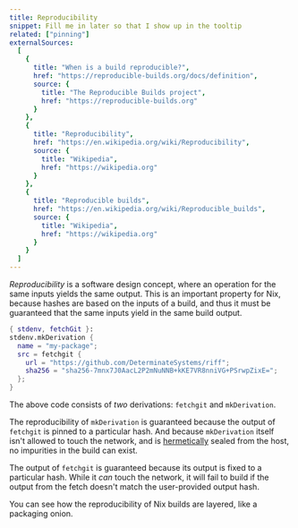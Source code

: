 ```yaml
---
title: Reproducibility
snippet: Fill me in later so that I show up in the tooltip
related: ["pinning"]
externalSources:
  [
    {
      title: "When is a build reproducible?",
      href: "https://reproducible-builds.org/docs/definition",
      source: {
        title: "The Reproducible Builds project",
        href: "https://reproducible-builds.org"
      }
    },
    {
      title: "Reproducibility",
      href: "https://en.wikipedia.org/wiki/Reproducibility",
      source: {
        title: "Wikipedia",
        href: "https://wikipedia.org"
      }
    },
    {
      title: "Reproducible builds",
      href: "https://en.wikipedia.org/wiki/Reproducible_builds",
      source: {
        title: "Wikipedia",
        href: "https://wikipedia.org"
      }
    }
  ]
---
```


*Reproducibility* is a software design concept, where an operation for the same inputs yields the same output.
This is an important property for Nix, because hashes are based on the inputs of a build,
and thus it must be guaranteed that the same inputs yield in the same build output.

```nix
{ stdenv, fetchGit }:
stdenv.mkDerivation {
  name = "my-package";
  src = fetchgit {
    url = "https://github.com/DeterminateSystems/riff";
    sha256 = "sha256-7mnx7J0AacL2P2mNuNNB+kKE7VR8nniVG+PSrwpZixE=";
  };
}
```

The above code consists of _two_ derivations: `fetchgit` and `mkDerivation`.

The reproducibility of `mkDerivation` is guaranteed because the output of `fetchgit` is pinned to a particular hash.
And because `mkDerivation` itself isn't allowed to touch the network, and is [hermetically](/concepts/hermiticity) sealed from the host, no impurities in the build can exist.

The output of `fetchgit` is guaranteed because its output is fixed to a particular hash.
While it *can* touch the network, it will fail to build if the output from the fetch doesn't match the user-provided output hash.

You can see how the reproducibility of Nix builds are layered, like a packaging onion.
